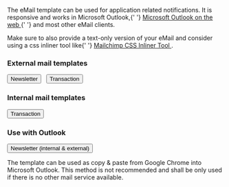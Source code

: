 
<Meta
  title="Documentation/Email template"
  subtitle="Newsletter & transactional"
/>

<p>
  The eMail template can be used for application related notifications. It is
  responsive and works in Microsoft Outlook,{' '}
  <a
    href="https://outlook.office365.com/owa/?realm=wfp.org&exsvurl=1&ll-cc=1031&modurl=0"
    rel="noopener noreferrer"
    target="_blank">
    Microsoft Outlook on the web
  </a>{' '}
  and most other eMail clients.
</p>
<p>
  Make sure to also provide a text-only version of your eMail and consider using
  a css inliner tool like{' '}
  <a
    href="https://templates.mailchimp.com/resources/inline-css/"
    rel="noopener noreferrer"
    target="_blank">
    Mailchimp CSS Inliner Tool
  </a>
  .
</p>
<h3>External mail templates</h3>
<p>
  <Button
    small
    kind="secondary"
    href={`${process.env.STORYBOOK_INTERNAL_ASSETS}email/newsletter-external-email.html`}>
    Newsletter
  </Button>
  &nbsp;
  <Button
    small
    kind="secondary"
    href={`${process.env.STORYBOOK_INTERNAL_ASSETS}email/transaction-external-email.html`}>
    Transaction
  </Button>
</p>
<h3>Internal mail templates</h3>
<p>
  <Button
    small
    kind="secondary"
    href={`${process.env.STORYBOOK_INTERNAL_ASSETS}email/transaction-internal-email.html`}>
    Transaction
  </Button>
</p>
<h3>Use with Outlook</h3>
<p>
  <Button
    small
    kind="secondary"
    href={`${process.env.STORYBOOK_INTERNAL_ASSETS}email/newsletter-external-email.html`}>
    Newsletter (internal & external)
  </Button>
</p>
<p>
  The template can be used as copy & paste from Google Chrome into Microsoft
  Outlook. This method is not recommended and shall be only used if there is no
  other mail service available.
</p>
